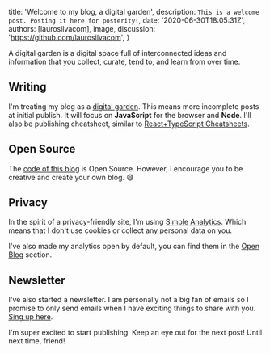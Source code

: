 
  title: 'Welcome to my blog, a digital garden',
  description: `This is a welcome post. Posting it here for posterity!`,
  date: '2020-06-30T18:05:31Z',
  authors: [laurosilvacom],
  image,
  discussion: 'https://github.com/laurosilvacom',
}

A digital garden is a digital space full of interconnected ideas and information that you collect, curate, tend to, and learn from over time.

<!--more-->

## Writing

I'm treating my blog as a [digital garden](https://joelhooks.com/digital-garden). This means more incomplete posts at initial publish. It will focus on **JavaScript** for the browser and **Node**. I'll also be publishing cheatsheet, similar to [React+TypeScript Cheatsheets](https://github.com/typescript-cheatsheets/react-typescript-cheatsheet-es).

## Open Source

The [code of this blog](https://github.com/laurosilvacom/laurosilva.com) is Open Source. However, I encourage you to be creative and create your own blog. 😅

## Privacy

In the spirit of a privacy-friendly site, I'm using [Simple Analytics](https://referral.simpleanalytics.com/lauro). Which means that I don't use cookies or collect any personal data on you.

I've also made my analytics open by default, you can find them in the [Open Blog](/open-blog/) section.

## Newsletter

I've also started a newsletter. I am personally not a big fan of emails so I promise to only send emails when I have exciting things to share with you. [Sing up here](/newsletter).

I'm super excited to start publishing. Keep an eye out for the next post! Until next time, friend!
